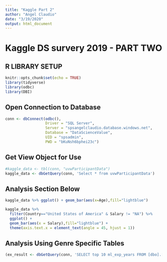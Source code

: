 ```yaml
---
title: "Kaggle Part 2"
author: "Angel Claudio"
date: "3/19/2020"
output: html_document
---
```


# Kaggle DS survery 2019 - PART TWO

## R LIBRARY SETUP

```r
knitr::opts_chunk$set(echo = TRUE)
library(tidyverse)
library(odbc)
library(DBI)
```

## Open Connection to Database

```r
conn <- dbConnect(odbc(),
                  Driver = "SQL Server",
                  Server = "spsangelclaudio.database.windows.net",
                  Database = "DataScienceValue",
                  UID = "spsadmin",
                  PWD = "bKuNsh6bphei23c")
```

## Get View Object for Use

```r
#kaggle_data <- tbl(conn, "uvwParticipantData")
kaggle_data <- dbGetQuery(conn, 'Select * from uvwParticipantData')
```

## Analysis Section Below

```r
kaggle_data %>% ggplot() + geom_bar(aes(x=Age),fill="lightblue")
```

```r
kaggle_data %>%
  filter(Country=="United States of America" & Salary != "NA") %>%
  ggplot() +
  geom_bar(aes(x = Salary),fill="lightblue") +
  theme(axis.text.x = element_text(angle = 45, hjust = 1))
```

## Analysis Using Genre Specific Tables

```r
(ex_result <- dbGetQuery(conn, 'SELECT top 10 ml_exp_years FROM [dbo].[df_ml_xp]'))
```

